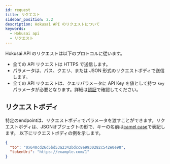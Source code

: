 ```yaml
---
id: request
title: リクエスト
sidebar_position: 2.2
description: Hokusai API のリクエストについて
keywords:
  - Hokusai api
  - リクエスト
---
```


Hokusai API のリクエストは以下のプロトコルに従います。
- 全ての API リクエストは HTTPS で送信します。
- パラメータは、パス、クエリ、または JSON 形式のリクエストボディで送信します。
- 全ての API リクエストは、クエリパラメータに API Key を値として持つ `key` パラメータが必要となります。詳細は[認証](/authentication)で確認してください。

## リクエストボディ

特定のendpointは、リクエストボディでパラメータを渡すことができます。リクエストボディは、JSONオブジェクトの形で、キーの名前は[camel case](https://en.wikipedia.org/wiki/Camel_case)で表記します。
以下にリクエストボディの例を示します。
```json title="/nfts/{contractId}/mint へのリクエストボディの例"
{
  "to": "0x640cd26d5bd53a2342bdcc8e9930282c542e0e98",
  "tokenUri": "https://example.com/1"
}
```